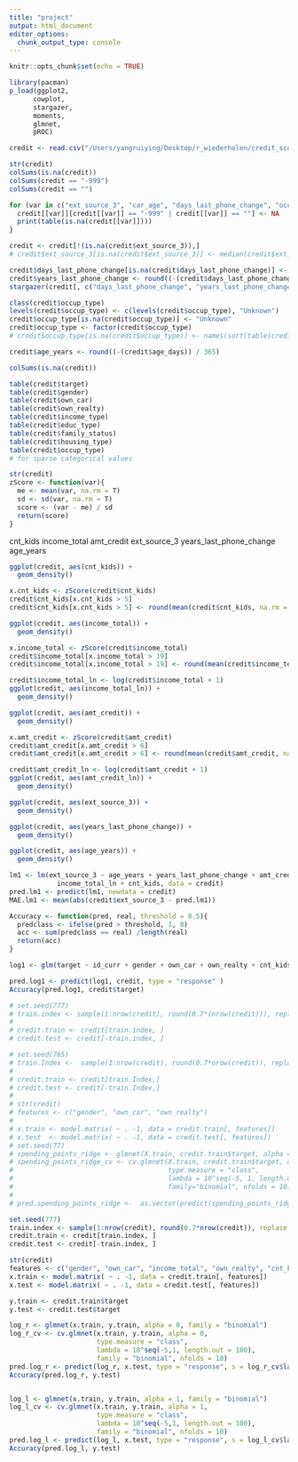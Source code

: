 ```yaml
---
title: "project"
output: html_document
editor_options: 
  chunk_output_type: console
---
```


```r
knitr::opts_chunk$set(echo = TRUE)
```

```r
library(pacman)
p_load(ggplot2,
      cowplot,
      stargazer,
      moments,
      glmnet,
      pROC)

credit <- read.csv("/Users/yangruiying/Desktop/r_wiederholen/credit_scoring.csv", header = T, sep = ",")

str(credit)
colSums(is.na(credit))
colSums(credit == "-999")
colSums(credit == "")
```

```r

for (var in c("ext_source_3", "car_age", "days_last_phone_change", "occup_type")) {
  credit[[var]][credit[[var]] == "-999" | credit[[var]] == ""] <- NA
  print(table(is.na(credit[[var]])))
}
```

```r
credit <- credit[!(is.na(credit$ext_source_3)),]
# credit$ext_source_3[is.na(credit$ext_source_3)] <- median(credit$ext_source_3, na.rm = T)

credit$days_last_phone_change[is.na(credit$days_last_phone_change)] <- median(credit$days_last_phone_change, na.rm = T)
credit$years_last_phone_change <- round((-(credit$days_last_phone_change)) / 365)
stargazer(credit[, c("days_last_phone_change", "years_last_phone_change")], type = "text")

class(credit$occup_type)
levels(credit$occup_type) <- c(levels(credit$occup_type), "Unknown")
credit$occup_type[is.na(credit$occup_type)] <- "Unknown"
credit$occup_type <- factor(credit$occup_type)
# credit$occup_type[is.na(credit$occup_type)] <- names(sort(table(credit$occup_type), decreasing = T)[1])

credit$age_years <- round((-(credit$age_days)) / 365)

colSums(is.na(credit))
``` 

```r
table(credit$target)
table(credit$gender)
table(credit$own_car)
table(credit$own_realty)
table(credit$income_type)
table(credit$educ_type)
table(credit$family_status)
table(credit$housing_type)
table(credit$occup_type)
# for sparse categorical values
```

```r
str(credit)
zScore <- function(var){
  me <- mean(var, na.rm = T)
  sd <- sd(var, na.rm = T)
  score <- (var - me) / sd
  return(score)
}

```
cnt_kids
income_total
amt_credit
ext_source_3
years_last_phone_change
age_years 
```r
ggplot(credit, aes(cnt_kids)) +
  geom_density()

x.cnt_kids <- zScore(credit$cnt_kids)
credit$cnt_kids[x.cnt_kids > 5]
credit$cnt_kids[x.cnt_kids > 5] <- round(mean(credit$cnt_kids, na.rm = T)) + 5*sd(credit$cnt_kids)

```
```r
ggplot(credit, aes(income_total)) +
  geom_density()

x.income_total <- zScore(credit$income_total)
credit$income_total[x.income_total > 19]
credit$income_total[x.income_total > 19] <- round(mean(credit$income_total, na.rm = T)) + 19*sd(credit$income_total)

credit$income_total_ln <- log(credit$income_total + 1)
ggplot(credit, aes(income_total_ln)) +
  geom_density()

```
```r
ggplot(credit, aes(amt_credit)) +
  geom_density()

x.amt_credit <- zScore(credit$amt_credit)
credit$amt_credit[x.amt_credit > 6]
credit$amt_credit[x.amt_credit > 6] <- round(mean(credit$amt_credit, na.rm = T)) + 6*sd(credit$amt_credit)

credit$amt_credit_ln <- log(credit$amt_credit + 1)
ggplot(credit, aes(amt_credit_ln)) +
  geom_density()
```
```r
ggplot(credit, aes(ext_source_3)) +
  geom_density()
```
```r
ggplot(credit, aes(years_last_phone_change)) +
  geom_density()

ggplot(credit, aes(age_years)) +
  geom_density()

```

```r
lm1 <- lm(ext_source_3 ~ age_years + years_last_phone_change + amt_credit_ln +
            income_total_ln + cnt_kids, data = credit) 
pred.lm1 <- predict(lm1, newdata = credit)
MAE.lm1 <- mean(abs(credit$ext_source_3 - pred.lm1))
```

```r
Accuracy <- function(pred, real, threshold = 0.5){
  predclass <- ifelse(pred > threshold, 1, 0)
  acc <- sum(predclass == real) /length(real)
  return(acc)
}
```


```r
log1 <- glm(target ~ id_curr + gender + own_car + own_realty + cnt_kids + income_total + amt_credit + income_type + educ_type + family_status + housing_type + age_days + occup_type + ext_source_3 + days_last_phone_change + years_last_phone_change + age_years + income_total_ln + amt_credit_ln, data = credit, family = binomial("logit"))

pred.log1 <- predict(log1, credit, type = "response" )
Accuracy(pred.log1, credit$target)
```


```r
# set.seed(777)
# train.index <- sample(1:nrow(credit), round(0.7*(nrow(credit))), replace = F)
# 
# credit.train <- credit[train.index, ]
# credit.test <- credit[-train.index, ]
```

```r
# set.seed(765)
# train.Index <-  sample(1:nrow(credit), round(0.7*nrow(credit)), replace = F)
# 
# credit.train <- credit[train.Index,]
# credit.test <- credit[-train.Index,]
# 
# str(credit)
# features <- c("gender", "own_car", "own_realty")
# 
# x.train <- model.matrix( ~ . -1, data = credit.train[, features])
# x.test  <- model.matrix( ~ . -1, data = credit.test[, features])
# set.seed(77)
# spending_points_ridge <- glmnet(X.train, credit.train$target, alpha = 0, family="binomial")
# spending_points_ridge_cv <- cv.glmnet(X.train, credit.train$target, alpha = 0,
#                                       type.measure = "class", 
#                                       lambda = 10^seq(-5, 1, length.out = 100),
#                                       family="binomial", nfolds = 10)
# 
# pred.spending_points_ridge <-  as.vector(predict(spending_points_ridge, newx = X.test,type = "response",s = spending_points_ridge_cv$lambda.min))
```

```r
set.seed(777)
train.index <- sample(1:nrow(credit), round(0.7*nrow(credit)), replace = T)
credit.train <- credit[train.index, ]
credit.test <- credit[-train.index, ]

str(credit)
features <- c("gender", "own_car", "income_total", "own_realty", "cnt_kids", "income_total", "amt_credit", "educ_type", "family_status", "housing_type", "age_days", "occup_type", "ext_source_3", "days_last_phone_change", "years_last_phone_change", "age_years", "income_total_ln", "amt_credit_ln")
x.train <- model.matrix( ~ . -1, data = credit.train[, features])
x.test <- model.matrix( ~ . -1, data = credit.test[, features])

y.train <- credit.train$target
y.test <- credit.test$target

log_r <- glmnet(x.train, y.train, alpha = 0, family = "binomial")
log_r_cv <- cv.glmnet(x.train, y.train, alpha = 0,
                      type.measure = "class",
                      lambda = 10^seq(-5,1, length.out = 100),
                      family = "binomial", nfolds = 10)
pred.log_r <- predict(log_r, x.test, type = "response", s = log_r_cv$lambda.min)
Accuracy(pred.log_r, y.test)


log_l <- glmnet(x.train, y.train, alpha = 1, family = "binomial")
log_l_cv <- cv.glmnet(x.train, y.train, alpha = 1,
                      type.measure = "class",
                      lambda = 10^seq(-5,1, length.out = 100),
                      family = "binomial", nfolds = 10)
pred.log_l <- predict(log_l, x.test, type = "response", s = log_l_cv$lambda.min)
Accuracy(pred.log_l, y.test)
```

